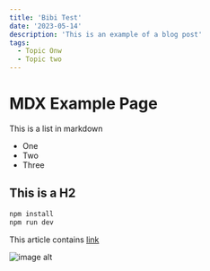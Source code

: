 ```yaml
---
title: 'Bibi Test'
date: '2023-05-14'
description: 'This is an example of a blog post'
tags:
  - Topic Onw
  - Topic two
---
```

# MDX Example Page


This is a list in markdown
- One
- Two
- Three

## This is a H2

```bash
npm install
npm run dev
```

This article contains [link](www.google.com)

![image alt](https://tailwindcss.com/_next/static/media/convertkit.f7d59618.png)





